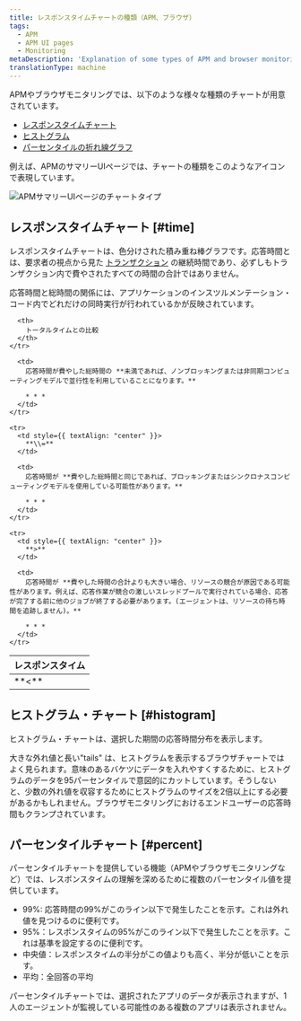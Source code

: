 ```yaml
---
title: レスポンスタイムチャートの種類（APM、ブラウザ）
tags:
  - APM
  - APM UI pages
  - Monitoring
metaDescription: 'Explanation of some types of APM and browser monitoring charts: duration time-based, histogram, and percentile.'
translationType: machine
---
```



APMやブラウザモニタリングでは、以下のような様々な種類のチャートが用意されています。

* [レスポンスタイムチャート](#time)
* [ヒストグラム](#histogram)
* [パーセンタイルの折れ線グラフ](#percent)

例えば、APMのサマリーUIページでは、チャートの種類をこのようなアイコンで表現しています。

<img
  title="new-relic-ui-apm-chart-types.png"
  alt="APMサマリーUIページのチャートタイプ"
  src={newRelicApmChartTypes}
/>

## レスポンスタイムチャート [#time]

レスポンスタイムチャートは、色分けされた積み重ね棒グラフです。応答時間とは、要求者の視点から見た [トランザクション](/docs/apm/transactions/intro-transactions/transactions-new-relic-apm) の継続時間であり、必ずしもトランザクション内で費やされたすべての時間の合計ではありません。

応答時間と総時間の関係には、アプリケーションのインスツルメンテーション・コード内でどれだけの同時実行が行われているかが反映されています。

<table>
  <thead>
    <tr>
      <th style={{ width: "100px" }}>
        レスポンスタイム
      </th>

      <th>
        トータルタイムとの比較
      </th>
    </tr>
  </thead>

  <tbody>
    <tr>
      <td style={{ textAlign: "center" }}>
        **&lt;**
      </td>

      <td>
        応答時間が費やした総時間の **未満であれば、ノンブロッキングまたは非同期コンピューティングモデルで並行性を利用していることになります。**

        * * *
      </td>
    </tr>

    <tr>
      <td style={{ textAlign: "center" }}>
        **\\=**
      </td>

      <td>
        応答時間が **費やした総時間と同じであれば、ブロッキングまたはシンクロナスコンピューティングモデルを使用している可能性があります。**

        * * *
      </td>
    </tr>

    <tr>
      <td style={{ textAlign: "center" }}>
        **>**
      </td>

      <td>
        応答時間が **費やした時間の合計よりも大きい場合、リソースの競合が原因である可能性があります。例えば、応答作業が競合の激しいスレッドプールで実行されている場合、応答が完了する前に他のジョブが終了する必要があります。(エージェントは、リソースの待ち時間を追跡しません)。**

        * * *
      </td>
    </tr>
  </tbody>
</table>

## ヒストグラム・チャート [#histogram]

ヒストグラム・チャートは、選択した期間の応答時間分布を表示します。

大きな外れ値と長い"tails" は、ヒストグラムを表示するブラウザチャートではよく見られます。意味のあるバケツにデータを入れやすくするために、ヒストグラムのデータを95パーセンタイルで意図的にカットしています。そうしないと、少数の外れ値を収容するためにヒストグラムのサイズを2倍以上にする必要があるかもしれません。ブラウザモニタリングにおけるエンドユーザーの応答時間もクランプされています。

## パーセンタイルチャート [#percent]

パーセンタイルチャートを提供している機能（APMやブラウザモニタリングなど）では、レスポンスタイムの理解を深めるために複数のパーセンタイル値を提供しています。

* 99%: 応答時間の99%がこのライン以下で発生したことを示す。これは外れ値を見つけるのに便利です。
* 95%：レスポンスタイムの95%がこのライン以下で発生したことを示す。これは基準を設定するのに便利です。
* 中央値：レスポンスタイムの半分がこの値よりも高く、半分が低いことを示す。
* 平均：全回答の平均

パーセンタイルチャートでは、選択されたアプリのデータが表示されますが、1人のエージェントが監視している可能性のある複数のアプリは表示されません。
